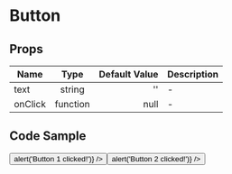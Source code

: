 
<Meta title="Example/Button"  component={Button} />

# Button

## Props
| Name | Type | Default Value | Description |
|---|:---:|---:|---|
| text | string | '' |-|
| onClick | function | null |-|


## Code Sample
<Canvas>
  <Story name="Playground" showCode>
    <Button text='button 1' onClick={() => alert('Button 1 clicked!')} />
    <Button text='button 2' onClick={() => alert('Button 2 clicked!')} />
  </Story>
</Canvas>
